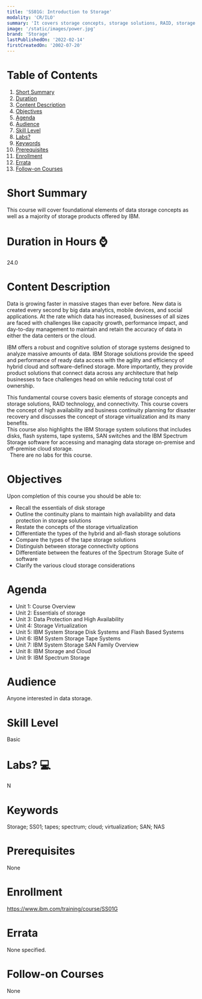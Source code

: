 ```yaml
---
title: 'SS01G: Introduction to Storage'
modality: 'CR/ILO'
summary: 'It covers storage concepts, storage solutions, RAID, storage networking connectivity, high availability, business continuity planning for disaster recovery and discusses the concept of storage virtualization and its many benefits.'
image: '/static/images/power.jpg'
brand: 'Storage'
lastPublishedOn: '2022-02-14'
firstCreatedOn: '2002-07-20'
---
```

# Table of Contents
1.  [Short Summary](#short-summary)
2.  [Duration](#duration-in-hours-)
3.  [Content Description](#content-description)
4.  [Objectives](#objectives)
5.  [Agenda](#agenda)
6.  [Audience](#audience)
7.  [Skill Level](#skill-level)
8.  [Labs?](#labs-)
9.  [Keywords](#keywords)
10. [Prerequisites](#prerequisites)
11. [Enrollment](#enrollment)
12. [Errata](#errata)
13. [Follow-on Courses](#follow-on-courses)

# Short Summary
This course will cover foundational elements of data storage concepts as well as a majority of storage products offered by IBM.                                                                     

# Duration in Hours ⌚
24.0

# Content Description
Data is growing faster in massive stages than ever before. New data is created every second by big data analytics, mobile devices, and social applications. At the rate which data has increased, businesses of all sizes are faced with challenges like capacity growth, performance impact, and day-to-day management to maintain and retain the accuracy of data in either the data centers or the cloud.  

IBM offers a robust and cognitive solution of storage systems designed to analyze massive amounts of data. IBM Storage solutions provide the speed and performance of ready data access with the agility and efficiency of hybrid cloud and software-defined storage. More importantly, they provide product solutions that connect data across any architecture that help businesses to face challenges head on while reducing total cost of ownership.  
 
This fundamental course covers basic elements of storage concepts and storage solutions, RAID technology, and connectivity. This course covers the concept of high availability and business continuity planning for disaster recovery and discusses the concept of storage virtualization and its many benefits.   
This course also highlights the IBM Storage system solutions that includes disks, flash systems, tape systems, SAN switches and the IBM Spectrum Storage software for accessing and managing data storage on-premise and off-premise cloud storage.  
 
There are no labs for this course.

# Objectives
Upon completion of this course you should be able to:
* Recall the essentials of disk storage
* Outline the continuity plans to maintain high availability and data protection in storage solutions
* Restate the concepts of the storage virtualization
* Differentiate the types of the hybrid and all-flash storage solutions
* Compare the types of the tape storage solutions
* Distinguish between storage connectivity options
* Differentiate between the features of the Spectrum Storage Suite of software
* Clarify the various cloud storage considerations

# Agenda
* Unit 1: Course Overview  
* Unit 2: Essentials of storage  
* Unit 3: Data Protection and High Availability  
* Unit 4: Storage Virtualization  
* Unit 5: IBM System Storage Disk Systems and Flash Based Systems  
* Unit 6: IBM System Storage Tape Systems  
* Unit 7: IBM System Storage SAN Family Overview  
* Unit 8: IBM Storage and Cloud  
* Unit 9: IBM Spectrum Storage  

# Audience
Anyone interested in data storage.

# Skill Level
Basic               

# Labs? 💻
N

# Keywords
Storage; SS01; tapes; spectrum; cloud; virtualization; SAN; NAS

# Prerequisites
None

# Enrollment
https://www.ibm.com/training/course/SS01G

# Errata
None specified.

# Follow-on Courses
None